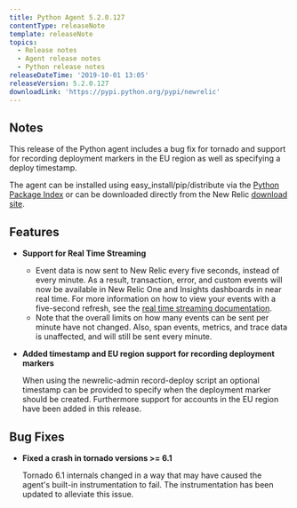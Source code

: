 ```yaml
---
title: Python Agent 5.2.0.127
contentType: releaseNote
template: releaseNote
topics:
  - Release notes
  - Agent release notes
  - Python release notes
releaseDateTime: '2019-10-01 13:05'
releaseVersion: 5.2.0.127
downloadLink: 'https://pypi.python.org/pypi/newrelic'
---
```


## Notes

This release of the Python agent includes a bug fix for tornado and support for recording deployment markers in the EU region as well as specifying a deploy timestamp.

The agent can be installed using easy_install/pip/distribute via the [Python Package Index](https://pypi.python.org/pypi/newrelic) or can be downloaded directly from the New Relic [download site](http://download.newrelic.com/python_agent/release).

## Features

* **Support for Real Time Streaming**

  * Event data is now sent to New Relic every five seconds, instead of every minute. As a result, transaction, error, and custom events will now be available in New Relic One and Insights dashboards in near real time. For more information on how to view your events with a five-second refresh, see the [real time streaming documentation](https://docs.newrelic.com/docs/agents/manage-apm-agents/agent-data/real-time-streaming).
  * Note that the overall limits on how many events can be sent per minute have not changed. Also, span events, metrics, and trace data is unaffected, and will still be sent every minute.
* **Added timestamp and EU region support for recording deployment markers**

  When using the newrelic-admin record-deploy script an optional timestamp can be provided to specify when the deployment marker should be created. Furthermore support for accounts in the EU region have been added in this release.

## Bug Fixes

* **Fixed a crash in tornado versions >= 6.1**

  Tornado 6.1 internals changed in a way that may have caused the agent's built-in instrumentation to fail. The instrumentation has been updated to alleviate this issue.
